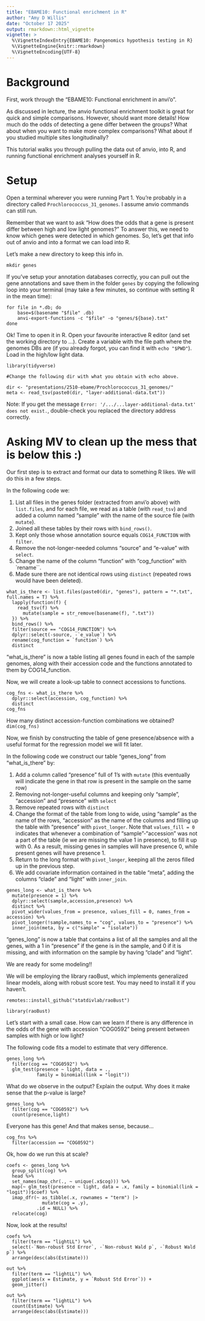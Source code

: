 ```yaml
---
title: "EBAME10: Functional enrichment in R"
author: "Amy D Willis"
date: "October 17 2025"
output: rmarkdown::html_vignette
vignette: >
  %\VignetteIndexEntry{EBAME10: Pangenomics hypothesis testing in R}
  %\VignetteEngine{knitr::rmarkdown}
  %\VignetteEncoding{UTF-8}
---
```



# Background

First, work through the "EBAME10: Functional enrichment in anvi'o". 

As discussed in lecture, the anvio functional enrichment toolkit is great for quick and simple comparisons. However, should want more details! How much do the odds of detecting a gene differ between the groups? What about when you want to make more complex comparisons? What about if you studied multiple sites longitudinally?

This tutorial walks you through pulling the data out of anvio, into R, and running functional enrichment analyses yourself in R. 

# Setup

Open a terminal wherever you were running Part 1. You're probably in a directory called `Prochlorococcus_31_genomes`. I assume anvio commands can still run. 

Remember that we want to ask "How does the odds that a gene is present differ between high and low light genomes?" To answer this, we need to know which genes were detected in which genomes. So, let's get that info out of anvio and into a format we can load into R.  

Let's make a new directory to keep this info in.  

```
mkdir genes 
```

If you've setup your annotation databases correctly, you can pull out the gene annotations and save them in the folder `genes` by copying the following loop into your terminal (may take a few minutes, so continue with setting R in the mean time):

```
for file in *.db; do
    base=$(basename "$file" .db)
    anvi-export-functions -c "$file" -o "genes/${base}.txt"
done
```


Ok! Time to open it in R. Open your favourite interactive R editor (and set the working directory to ...). Create a variable with the file path where the genomes DBs are (if you already forgot, you can find it with `echo "$PWD"`). Load in the high/low light data.  


```
library(tidyverse)

#Change the following dir with what you obtain with echo above.

dir <- "presentations/2510-ebame/Prochlorococcus_31_genomes/"
meta <- read_tsv(paste0(dir, "layer-additional-data.txt"))
```

Note: If you get the message `Error: '/.../...layer-additional-data.txt' does not exist.`, double-check you replaced the directory address correctly.

# Asking MV to clean up the mess that is below this :)

Our first step is to extract and format our data to something R likes. We will do this in a few steps.

In the following code we:

1. List all files in the genes folder (extracted from anvi'o above) with `list.files`, and for each file, we read as a table (with `read_tsv`) and added a column named "sample" with the name of the source file (with `mutate`).
2. Joined all these tables by their rows with `bind_rows()`.
3. Kept only those whose annotation source equals `COG14_FUNCTION` with `filter`.
4. Remove the not-longer-needed columns "source" and "e-value" with `select`.
5. Change the name of the column "function" with "cog_function" with `rename``.
6. Made sure there are not identical rows using `distinct` (repeated rows would have been deleted).

```
what_is_there <- list.files(paste0(dir, "genes"), pattern = "*.txt", full.names = T) %>%
  lapply(function(f) {
    read_tsv(f) %>%
      mutate(sample = str_remove(basename(f), ".txt"))
  }) %>%
  bind_rows() %>%
  filter(source == "COG14_FUNCTION") %>% 
  dplyr::select(-source, -`e_value`) %>% 
  rename(cog_function = `function`) %>% 
  distinct
```

"what_is_there" is now a table listing all genes found in each of the sample genomes, along with their accession code and the functions annotated to them by COG14_function. 

Now, we will create a look-up table to connect accessions to functions.

```
cog_fns <- what_is_there %>% 
  dplyr::select(accession, cog_function) %>% 
  distinct
cog_fns
```

How many distinct accession-function combinations we obtained? `dim(cog_fns)`

Now, we finish by constructing the table of gene presence/absence with a useful format for the regression model we will fit later. 

In the following code we construct our table "genes_long" from "what_is_there" by:

1. Add a column called "presence" full of 1's with `mutate` (this eventually will indicate the gene in that row is present in the sample on the same row)
2. Removing not-longer-useful columns and keeping only "sample", "accession" and "presence" with `select`
3. Remove repeated rows with `distinct`
4. Change the format of the table from long to wide, using "sample" as the name of the rows, "accession" as the name of the columns and filling up the table with "presence" with `pivot_longer`. Note that `values_fill = 0` indicates that whenever a combination of "sample"-"accession" was not a part of the table (ie we are missing the value 1 in presence), to fill it up with 0. As a result, missing genes in samples will have presence 0, while present genes will have presence 1. 
5. Return to the long format with `pivot_longer`, keeping all the zeros filled up in the previous step. 
6. We add covariate information contained in the table "meta", adding the columns "clade" and "light" with `inner_join`.


```
genes_long <- what_is_there %>%
  mutate(presence = 1) %>%
  dplyr::select(sample,accession,presence) %>%
  distinct %>% 
  pivot_wider(values_from = presence, values_fill = 0, names_from = accession) %>%
  pivot_longer(!sample,names_to = "cog", values_to = "presence") %>% 
  inner_join(meta, by = c("sample" = "isolate")) 
```

"genes_long" is now a table that contains a list of all the samples and all the genes, with a 1 in "presence" if the gene is in the sample, and 0 if it is missing, and with information on the sample by having "clade" and "light". 

We are ready for some modeling!! 

We will be employing the library raoBust, which implements generalized linear models, along with robust score test. You may need to install it if you haven't. 

```
remotes::install_github("statdivlab/raoBust")

library(raoBust)
```

Let's start with a small case. How can we learn if there is any difference in the odds of the gene with accession "COG0592" being present between samples with high or low light? 

The following code fits a model to estimate that very difference.

```
genes_long %>%
  filter(cog == "COG0592") %>%
  glm_test(presence ~ light, data = .,
           family = binomial(link = "logit"))
```

What do we observe in the output? 
Explain the output. Why does it make sense that the p-value is large?

```
genes_long %>%
  filter(cog == "COG0592") %>% 
  count(presence,light) 
```

Everyone has this gene! And that makes sense, because...

```
cog_fns %>%
  filter(accession == "COG0592") 
```

Ok, how do we run this at scale?

```
coefs <- genes_long %>%
  group_split(cog) %>%
  head %>% 
  set_names(map_chr(., ~ unique(.x$cog))) %>%
  map(~ glm_test(presence ~ light, data = .x, family = binomial(link = "logit"))$coef) %>%
  imap_dfr(~ as_tibble(.x, rownames = "term") |>
             mutate(cog = .y),
           .id = NULL) %>%
  relocate(cog)
```

Now, look at the results!

```
coefs %>%
  filter(term == "lightLL") %>%
  select(-`Non-robust Std Error`, -`Non-robust Wald p`, -`Robust Wald p`) %>%
  arrange(desc(abs(Estimate)))

out %>%
  filter(term == "lightLL") %>%
  ggplot(aes(x = Estimate, y = `Robust Std Error`)) +
  geom_jitter()

out %>%
  filter(term == "lightLL") %>%
  count(Estimate) %>%
  arrange(desc(abs(Estimate)))
```

